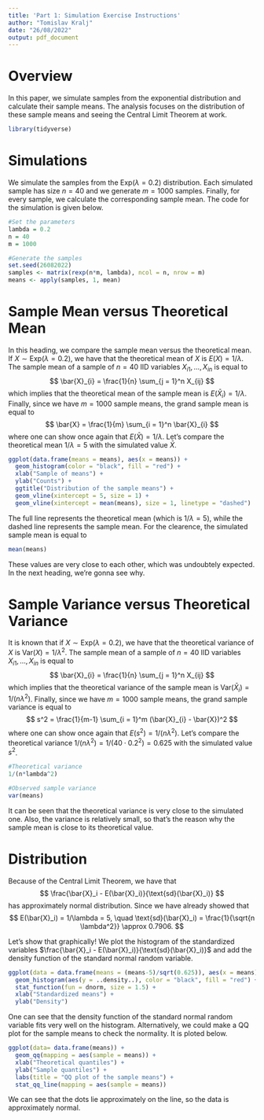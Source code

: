 ```yaml
---
title: 'Part 1: Simulation Exercise Instructions'
author: "Tomislav Kralj"
date: "26/08/2022"
output: pdf_document
---
```


# Overview

In this paper, we simulate samples from the exponential distribution and calculate their sample means. The analysis focuses on the distribution of these sample means and seeing the Central Limit Theorem at work. 

```r
library(tidyverse)
```
# Simulations

We simulate the samples from the $\text{Exp}(\lambda = 0.2)$ distribution. Each simulated sample has size $n = 40$ and we generate $m = 1000$ samples. Finally, for every sample, we calculate the corresponding sample mean. The code for the simulation is given below. 

```r
#Set the parameters
lambda = 0.2
n = 40
m = 1000

#Generate the samples
set.seed(26082022)
samples <- matrix(rexp(n*m, lambda), ncol = n, nrow = m)
means <- apply(samples, 1, mean)
```

# Sample Mean versus Theoretical Mean

In this heading, we compare the sample mean versus the theoretical mean. If $X \sim \text{Exp}(\lambda = 0.2)$, we have that the theoretical mean of $X$ is $E(X) = 1/\lambda$. The sample mean of a sample of $n = 40$ IID variables $X_{i1}, \dots, X_{in}$ is equal to 
$$
\bar{X}_{i} = \frac{1}{n} \sum_{j = 1}^n X_{ij}
$$
which implies that the theoretical mean of the sample mean is $E(\bar{X}_i) = 1/\lambda$. Finally, since we have $m = 1000$ sample means, the grand sample mean is equal to
$$
\bar{X} = \frac{1}{m} \sum_{i = 1}^n \bar{X}_{i}
$$
where one can show once again that $E(\bar{X}) = 1/\lambda$. Let's compare the theoretical mean $1/\lambda = 5$ with the simulated value $\bar{X}$. 

```r
ggplot(data.frame(means = means), aes(x = means)) +
  geom_histogram(color = "black", fill = "red") + 
  xlab("Sample of means") + 
  ylab("Counts") + 
  ggtitle("Distribution of the sample means") + 
  geom_vline(xintercept = 5, size = 1) + 
  geom_vline(xintercept = mean(means), size = 1, linetype = "dashed")
```

The full line represents the theoretical mean (which is $1/\lambda = 5$), while the dashed line represents the sample mean. For the clearence, the simulated sample mean is equal to 
```r
mean(means)
```
These values are very close to each other, which was undoubtely expected. In the next heading, we're gonna see why.  

# Sample Variance versus Theoretical Variance

It is known that if $X \sim \text{Exp}(\lambda = 0.2)$, we have that the theoretical variance of $X$ is $\text{Var}(X) = 1/\lambda^2$. The sample mean of a sample of $n = 40$ IID variables $X_{i1}, \dots, X_{in}$ is equal to 
$$
\bar{X}_{i} = \frac{1}{n} \sum_{j = 1}^n X_{ij}
$$
which implies that the theoretical variance of the sample mean is $\text{Var}(\bar{X}_i) = 1/(n\lambda^2)$. Finally, since we have $m = 1000$ sample means, the grand sample variance is equal to 
$$
s^2 = \frac{1}{m-1} \sum_{i = 1}^m (\bar{X}_{i} - \bar{X})^2
$$
where one can show once again that $E(s^2) = 1/(n \lambda^2)$. Let's compare the theoretical variance $1/(n\lambda^2) = 1/(40 \cdot 0.2^2) = 0.625$ with the simulated value $s^2$.

```r
#Theoretical variance 
1/(n*lambda^2)

#Observed sample variance
var(means)
```
It can be seen that the theoretical variance is very close to the simulated one. Also, the variance is relatively small, so that's the reason why the sample mean is close to its theoretical value. 

# Distribution

Because of the Central Limit Theorem, we have that
$$
\frac{\bar{X}_i - E(\bar{X}_i)}{\text{sd}(\bar{X}_i)}
$$
has approximately normal distribution. Since we have already showed that 
$$
E(\bar{X}_i) = 1/\lambda = 5, \quad \text{sd}(\bar{X}_i) = \frac{1}{\sqrt{n \lambda^2}} \approx 0.7906. 
$$

Let's show that graphically! We plot the histogram of the standardized variables $\frac{\bar{X}_i - E(\bar{X}_i)}{\text{sd}(\bar{X}_i)}$ and add the density function of the standard normal random variable. 

```r
ggplot(data = data.frame(means = (means-5)/sqrt(0.625)), aes(x = means)) + 
  geom_histogram(aes(y = ..density..), color = "black", fill = "red") +
  stat_function(fun = dnorm, size = 1.5) +
  xlab("Standardized means") + 
  ylab("Density")
```

One can see that the density function of the standard normal random variable fits very well on the histogram. Alternatively, we could make a QQ plot for the sample means to check the normality. It is ploted below. 

```r
ggplot(data= data.frame(means)) + 
  geom_qq(mapping = aes(sample = means)) + 
  xlab("Theoretical quantiles") + 
  ylab("Sample quantiles") + 
  labs(title = "QQ plot of the sample means") + 
  stat_qq_line(mapping = aes(sample = means))
```

We can see that the dots lie approximately on the line, so the data is approximately normal. 